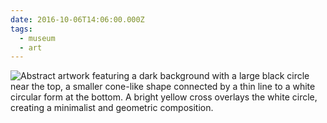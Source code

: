 ```yaml
---
date: 2016-10-06T14:06:00.000Z
tags:
  - museum
  - art
---
```

![Abstract artwork featuring a dark background with a large black circle near the top, a smaller cone-like shape connected by a thin line to a white circular form at the bottom. A bright yellow cross overlays the white circle, creating a minimalist and geometric composition.](/assets/art/20161016-t1.jpg "<i>T1</i>, by Moholy-Nagy")